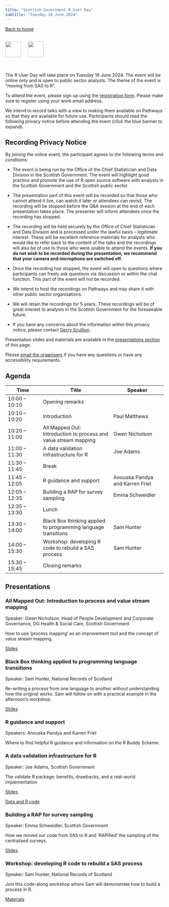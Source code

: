 ```yaml
---
title: "Scottish Government R User Day"
subtitle: "Tuesday 18 June 2024"
---
```


[Back to home](../)

<br>
[![](../images/SG-logo.jpg){height=50 fig-alt="Scottish Government"}](https://www.gov.scot/) &emsp; [![](../images/Rlogo.svg){height=50 fig-alt="R Project"}](https://www.r-project.org/)

<br>

The R User Day will take place on Tuesday 18 June 2024. The event will be online only and is open to public sector analysts. The theme of the event is "moving from SAS to R".

To attend the event, please sign up using the [registration form](https://events.teams.microsoft.com/event/18cb43be-0536-47f5-95ba-9646f4b55342@0ef77447-1083-4dec-b89f-27c765076840). Please make sure to register using your work email address. 

We intend to record talks with a view to making them available on Pathways so that they are available for future use. Participants should read the following privacy notice before attending the event (click the blue banner to expand). 

::: {.callout-note collapse="true"}
## Recording Privacy Notice

By joining the online event, the participant agrees to the following terms and conditions:

* The event is being run by the Office of the Chief Statistician and Data Division in the Scottish Government. The event will highlight good practice and promote the use of R open source software with analysts in the Scottish Government and the Scottish public sector.

* The presentation part of this event will be recorded so that those who cannot attend it live, can watch it later or attendees can revisit. The recording will be stopped before the Q&A session at the end of each presentation takes place. The presenter will inform attendees once the recording has stopped.

* The recording will be held securely by the Office of Chief Statistician and Data Division and is processed under the lawful basis – legitimate interest. These will be excellent reference materials for analysts who would like to refer back to the content of the talks and the recordings will also be of use to those who were unable to attend the events. **If you do not wish to be recorded during the presentation, we recommend that your camera and microphone are switched off.**

* Once the recording has stopped, the event will open to questions where participants can freely ask questions via discussion or within the chat function. This part of the event will not be recorded.

* We intend to host the recordings on Pathways and may share it with other public sector organisations.

* We will retain the recordings for 5 years. These recordings will be of great interest to  analysts in the Scottish Government for the foreseeable future.

* If you have any concerns about the information within this privacy notice, please contact [Gerry Scullion](mailto:gerard.scullion@gov.scot).
:::

Presentation slides and materials are available in the [presentations section](#presentations) of this page.

Please [email the organisers](mailto:Fergus.Christie@gov.scot;Gerard.Scullion@gov.scot;Calli.Dougall@gov.scot;anouska.pandya@gov.scot?subject=R%20User%20Day) if you have any questions or have any accessibility requirements.


## Agenda

| Time | Title | Speaker |
| -- | ---- | --- |
| 10:00 – 10:10 | Opening remarks | |
| 10:10 – 10:20 | Introduction | Paul Matthews |
| 10:20 – 11:00 | All Mapped Out: Introduction to process and value stream mapping | Gwen Nicholson |
| 11:00 – 11:30 | A data validation infrastructure for R | Joe Adams |
| 11:30 – 11:45 | Break | |
| 11:45 – 12:05 | R guidance and support | Anouska Pandya and Karren Friel |
| 12:05 – 12:35 | Building a RAP for survey sampling | Emma Schweidler |
| 12:35 – 13:30 | Lunch | |
| 13:30 – 14:00 | Black Box thinking applied to programming language transitions | Sam Hunter |
| 14:00 – 15:30 | Workshop: developing R code to rebuild a SAS process | Sam Hunter |
| 15:30 – 15:45 | Closing remarks | |


## Presentations

### All Mapped Out: Introduction to process and value stream mapping

Speaker: Gwen Nicholson, Head of People Development and Corporate Governance, DG Health & Social Care, Scottish Government

How to use ‘process mapping’ as an improvement tool and the concept of value stream mapping. 

[Slides](https://github.com/scotgovanalysis/R-user-day-talks/raw/main/2024-06-18/slides/gwen-nicholson-process-mapping.pptx){.download}


### Black Box thinking applied to programming language transitions

Speaker: Sam Hunter, National Records of Scotland

Re-writing a process from one language to another without understanding how the original works. Sam will follow on with a practical example in the afternoon's workshop.

[Slides](https://github.com/scotgovanalysis/R-user-day-talks/raw/main/2024-06-18/slides/sam-hunter-black-box-theory.pptx){.download}


### R guidance and support

Speakers: Anouska Pandya and Karren Friel

Where to find helpful R guidance and information on the R Buddy Scheme. 


### A data validation infrastructure for R

Speaker: Joe Adams, Scottish Government

The validate R package: benefits, drawbacks, and a real-world implementation

[Slides](https://github.com/scotgovanalysis/R-user-day-talks/raw/main/2024-06-18/slides/joe-adams-data-validation-infrastructure.pptx){.download}

[Data and R code](https://github.com/scotgovanalysis/R-user-day-talks/raw/main/2024-06-18/data-validation-infrastructure-files){.external target="_blank"}


### Building a RAP for survey sampling

Speaker: Emma Schweidler, Scottish Government

How we moved our code from SAS to R and 'RAPified' the sampling of the centralised surveys. 

[Slides](https://github.com/scotgovanalysis/R-user-day-talks/raw/main/2024-06-18/slides/emma-schweidler-RAP-for-survey-sampling.pptx){.download}


### Workshop: developing R code to rebuild a SAS process

Speaker: Sam Hunter, National Records of Scotland

Join this code-along workshop where Sam will demonstrate how to build a process in R. 

[Materials](https://github.com/scotgovanalysis/R-user-day-talks/raw/main/2024-06-18/workshop){.external target="_blank"}



